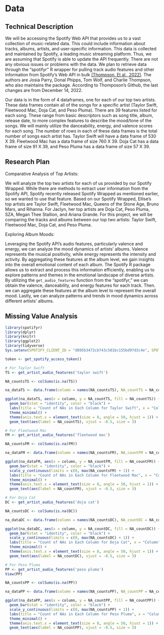 # Data
## Technical Description
We will be accessing the Spotify Web API that provides us to a vast collection of music-related data. This could include information about tracks, albums, artists, and user-specific information. This data is collected and maintained by Spotify, a leading music streaming platform. Thus, we are assuming that Spotify is able to update the API frequently. There are not any obvious issues or problems with the data. We plan to retrieve data through the “spotifyr” R wrapper for pulling track audio features and other information from Spotify’s Web API in bulk [(Thompson, Et al., 2022)](https://www.rcharlie.com/spotifyr/). The authors are Josia Parry, Donal Phipps, Tom Wolf, and Charlie Thompson, who also maintains the package. According to Thomposon’s Github, the last changes are from December 14, 2022.

Our data is in the form of 4 dataframes, one for each of our top two artists. These data frames contain all of the songs for a specific artist (Taylor Swift, Fleetwood Mac, Doja Cat, and Peso Pluma). There are 39 features listed for each song. These range from basic descriptors such as song title, album, release date, to more complex features to describe the mood/tone of the songs. We will mainly utilize the danceability, energy, and valence scores for each song. The number of rows in each of these data frames is the total number of songs each artist has. Taylor Swift will have a data frame of 530 X 39. Fleetwood Mac has a data frame of size 760 X 39. Doja Cat has a data frame of size 91 X 39, and Peso Pluma has a data frame of size 57 X 39. 

## Research Plan

Comparative Analysis of Top Artists:

We will analyze the top two artists for each of us provided by our Spotify Wrapped. While there are methods to extract user information from the Spotify API, Spotify recently released Spotify Wrapped as mentioned earlier, so we wanted to use that feature. Based on our Spotify Wrapped, Ellise's top artists are Taylor Swift, Fleetwood Mac, Queens of the Stone Age, Bruno Mars, and Rihanna. For Jaclyn, her top artists are Doja Cat, Peso Pluma, SZA, Megan Thee Stallion, and Ariana Grande. For this project, we will be comparing the tracks and albums between our top two artists: Taylor Swift, Fleetwood Mac, Doja Cat, and Peso Pluma. 

Exploring Album Moods:

Leveraging the Spotify API's audio features, particularly valence and energy, we can analyze the mood dynamics of artists' albums. Valence represents the musical positivity, while energy represents the intensity and activity. By aggregating these features at the album level, we gain insights into the overall emotional content of each album. The Spotify R package allows us to extract and process this information efficiently, enabling us to explore patterns and themes in the emotional landscape of diverse artists. By utilizing the `get_audio_features` function from the “spotifyr,” we can obtain the valence, danceability, and energy features for each track. Then. we can aggregate these features at the album level to represent the overall mood. Lastly, we can analyze patterns and trends in mood dynamics across different artists' albums.

## Missing Value Analysis

```r
library(spotifyr)
library(dplyr)
library(knitr)
library(ggplot2)
library(tidyverse)
Sys.setenv(SPOTIFY_CLIENT_ID = "d895b3472cb743c581bc155bd97d3c4e", SPOTIFY_CLIENT_SECRET = "348918affcf741d8841b9445b693c0d4")

token <- get_spotify_access_token()
```

```r
# For Taylor Swift 
TS <- get_artist_audio_features('taylor swift')

NA_countsTS <- colSums(is.na(TS))

na_dataTS <- data.frame(column = names(NA_countsTS), NA_countTS = NA_countsTS)

ggplot(na_dataTS, aes(x = column, y = NA_countTS, fill = NA_countTS)) +
  geom_bar(stat = "identity", color = "black") +
  labs(title = "Count of NAs in Each Column for Taylor Swift", x = "Column", y = "Number of NA Values") +
  theme_minimal() + 
  theme(axis.text.x = element_text(size = 8, angle = 50, hjust = 1)) +
  geom_text(aes(label = NA_countTS), vjust = -0.5, size = 3)
```

```r
# For Fleetwood Mac
FM <- get_artist_audio_features('fleetwood mac')

NA_countsFM <- colSums(is.na(FM))

na_dataFM <- data.frame(column = names(NA_countsFM), NA_countFM = NA_countsFM)

ggplot(na_dataFM, aes(x = column, y = NA_countFM, fill = NA_countFM)) +
  geom_bar(stat = "identity", color = "black") +
  scale_y_continuous(limits = c(0, max(NA_countsFM) + 1)) +
  labs(title = "Count of NAs in Each Column for Fleetwood Mac", x = "Column", y = "Number of NA Values") +
  theme_minimal() + 
  theme(axis.text.x = element_text(size = 8, angle = 50, hjust = 1)) + 
  geom_text(aes(label = NA_countFM), vjust = -0.5, size = 3)

```

```r
# For Doja Cat
DC <- get_artist_audio_features('doja cat')

NA_countsDC <- colSums(is.na(DC))

na_dataDC <- data.frame(column = names(NA_countsDC), NA_countDC = NA_countsDC)

ggplot(na_dataDC, aes(x = column, y = NA_countDC, fill = NA_countDC)) +
  geom_bar(stat = "identity", color = "black") +
  scale_y_continuous(limits = c(0, max(NA_countsDC) + 1)) +
  labs(title = "Count of NAs in Each Column for Doja Cat", x = "Column", y = "Number of NA Values") +
  theme_minimal() + 
  theme(axis.text.x = element_text(size = 8, angle = 50, hjust = 1)) + 
  geom_text(aes(label = NA_countDC), vjust = -0.5, size = 3)
```

```r
# For Peso Pluma
PP <- get_artist_audio_features('peso pluma')
View(PP)

NA_countsPP <- colSums(is.na(PP))

na_dataPP <- data.frame(column = names(NA_countsPP), NA_countPP = NA_countsPP)

ggplot(na_dataPP, aes(x = column, y = NA_countPP, fill = NA_countPP)) +
  geom_bar(stat = "identity", color = "black") +
  scale_y_continuous(limits = c(0, max(NA_countsPP) + 1)) +
  labs(title = "Count of NAs in Each Column for Peso Pluma", x = "Column", y = "Number of NA Values") +
  theme_minimal() + 
  theme(axis.text.x = element_text(size = 8, angle = 50, hjust = 1)) + 
  geom_text(aes(label = NA_countPP), vjust = -0.5, size = 3)
```



